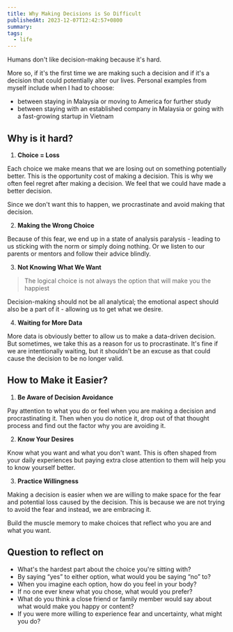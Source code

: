 ```yaml
---
title: Why Making Decisions is So Difficult
publishedAt: 2023-12-07T12:42:57+0800
summary:
tags:
  - life
---
```


Humans don't like decision-making because it's hard.

More so, if it's the first time we are making such a decision and if it's a decision that could potentially alter our lives.
Personal examples from myself include when I had to choose:

- between staying in Malaysia or moving to America for further study
- between staying with an established company in Malaysia or going with a fast-growing startup in Vietnam

## Why is it hard?

1. **Choice = Loss**

Each choice we make means that we are losing out on something potentially better.
This is the opportunity cost of making a decision. This is why we often feel regret after making a decision.
We feel that we could have made a better decision.

Since we don't want this to happen, we procrastinate and avoid making that decision.

2. **Making the Wrong Choice**

Because of this fear, we end up in a state of analysis paralysis - leading to us sticking with the norm or simply doing nothing.
Or we listen to our parents or mentors and follow their advice blindly.

3. **Not Knowing What We Want**

> The logical choice is not always the option that will make you the happiest

Decision-making should not be all analytical; the emotional aspect should also be a part of it - allowing us to get what we desire.

4. **Waiting for More Data**

More data is obviously better to allow us to make a data-driven decision. But sometimes, we take this as a reason for us to procrastinate.
It's fine if we are intentionally waiting, but it shouldn't be an excuse as that could cause the decision to be no longer valid.

## How to Make it Easier?

1. **Be Aware of Decision Avoidance**

Pay attention to what you do or feel when you are making a decision and procrastinating it.
Then when you do notice it, drop out of that thought process and find out the factor why you are avoiding it.

2. **Know Your Desires**

Know what you want and what you don't want. This is often shaped from your daily experiences but paying extra close attention to them
will help you to know yourself better.

3. **Practice Willingness**

Making a decision is easier when we are willing to make space for the fear and potential loss caused by the decision.
This is because we are not trying to avoid the fear and instead, we are embracing it.

Build the muscle memory to make choices that reflect who you are and what you want.

## Question to reflect on

- What's the hardest part about the choice you're sitting with?
- By saying “yes” to either option, what would you be saying “no” to?
- When you imagine each option, how do you feel in your body?
- If no one ever knew what you chose, what would you prefer?
- What do you think a close friend or family member would say about what would make you happy or content?
- If you were more willing to experience fear and uncertainty, what might you do?
